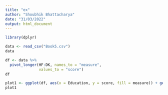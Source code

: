 ```yaml
---
title: "ex"
author: "Shoubhik Bhattacharya"
date: "31/03/2022"
output: html_document
---
```


```r
library(dplyr)
```

```r
data <- read_csv("Book5.csv")
data
```

```r
df <- data %>% 
  pivot_longer(HF:DK, names_to = "measure",
               values_to = "score")
df
```

```r
plot1 <- ggplot(df, aes(x = Education, y = score, fill = measure)) + geom_col(position = "dodge")
plot1
```

